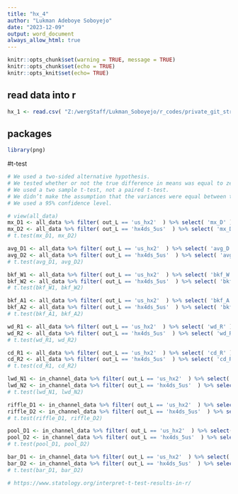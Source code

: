 ```yaml
---
title: "hx_4"
author: "Lukman Adeboye Soboyejo"
date: "2023-12-09"
output: word_document
always_allow_html: true
---
```


```r

knitr::opts_chunk$set(warning = TRUE, message = TRUE) 
knitr::opts_chunk$set(echo = TRUE)
knitr::opts_knit$set(echo= TRUE)

```


## read data into r
```r
hx_1 <- read.csv( "Z:/wergStaff/Lukman_Soboyejo/r_codes/private_git_stream_data/lucas_WERG/data/hx_1.csv" )
```

## packages
```r
library(png)
```


#t-test
```r

# We used a two-sided alternative hypothesis.
# We tested whether or not the true difference in means was equal to zero.
# We used a two sample t-test, not a paired t-test.
# We didn’t make the assumption that the variances were equal between the groups.
# We used a 95% confidence level.

# view(all_data)
mx_D1 <- all_data %>% filter( out_L == 'us_hx2'  ) %>% select( 'mx_D' ) 
mx_D2 <- all_data %>% filter( out_L == 'hx4ds_5us'  ) %>% select( 'mx_D' ) 
# t.test(mx_D1, mx_D2)

avg_D1 <- all_data %>% filter( out_L == 'us_hx2'  ) %>% select( 'avg_D' ) 
avg_D2 <- all_data %>% filter( out_L == 'hx4ds_5us'  ) %>% select( 'avg_D' ) 
# t.test(avg_D1, avg_D2)

bkf_W1 <- all_data %>% filter( out_L == 'us_hx2'  ) %>% select( 'bkf_W' ) 
bkf_W2 <- all_data %>% filter( out_L == 'hx4ds_5us'  ) %>% select( 'bkf_W' ) 
# t.test(bkf_W1, bkf_W2)

bkf_A1 <- all_data %>% filter( out_L == 'us_hx2'  ) %>% select( 'bkf_A' ) 
bkf_A2 <- all_data %>% filter( out_L == 'hx4ds_5us'  ) %>% select( 'bkf_A' ) 
# t.test(bkf_A1, bkf_A2)

wd_R1 <- all_data %>% filter( out_L == 'us_hx2'  ) %>% select( 'wd_R' ) 
wd_R2 <- all_data %>% filter( out_L == 'hx4ds_5us'  ) %>% select( 'wd_R' ) 
# t.test(wd_R1, wd_R2)

cd_R1 <- all_data %>% filter( out_L == 'us_hx2'  ) %>% select( 'cd_R' ) 
cd_R2 <- all_data %>% filter( out_L == 'hx4ds_5us'  ) %>% select( 'cd_R' ) 
# t.test(cd_R1, cd_R2)

lwd_N1 <- in_channel_data %>% filter( out_L == 'us_hx2'  ) %>% select( 'lwd_N' ) 
lwd_N2 <- in_channel_data %>% filter( out_L == 'hx4ds_5us'  ) %>% select( 'lwd_N' ) 
# t.test(lwd_N1, lwd_N2)

riffle_D1 <- in_channel_data %>% filter( out_L == 'us_hx2'  ) %>% select( 'riffle_D' )
riffle_D2 <- in_channel_data %>% filter( out_L == 'hx4ds_5us'  ) %>% select( 'riffle_D' )
# t.test(riffle_D1, riffle_D2)

pool_D1 <- in_channel_data %>% filter( out_L == 'us_hx2'  ) %>% select( 'pool_D' )
pool_D2 <- in_channel_data %>% filter( out_L == 'hx4ds_5us'  ) %>% select( 'pool_D' )
# t.test(pool_D1, pool_D2)

bar_D1 <- in_channel_data %>% filter( out_L == 'us_hx2'  ) %>% select( 'Bars' )
bar_D2 <- in_channel_data %>% filter( out_L == 'hx4ds_5us'  ) %>% select( 'Bars' )
# t.test(bar_D1, bar_D2)

# https://www.statology.org/interpret-t-test-results-in-r/

```